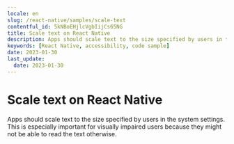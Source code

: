 ```yaml
---
locale: en
slug: /react-native/samples/scale-text
contentful_id: 5kNBoEHjlcVgbIijCs65NG
title: Scale text on React Native
description: Apps should scale text to the size specified by users in the system settings.
keywords: [React Native, accessibility, code sample]
date: 2023-01-30
last_update:
  date: 2023-01-30
---
```


# Scale text on React Native

Apps should scale text to the size specified by users in the system settings. This is especially important for visually impaired users because they might not be able to read the text otherwise.

<CodeSample id="text-scale" locale="en" platform="react native"/>
